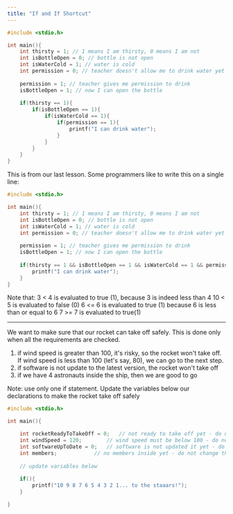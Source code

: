 ```yaml
---
title: "If and If Shortcut"
---
```

```c
#include <stdio.h>

int main(){
	int thirsty = 1; // 1 means I am thirsty, 0 means I am not
	int isBottleOpen = 0; // bottle is not open
	int isWaterCold = 1; // water is cold
	int permission = 0; // teacher doesn't allow me to drink water yet
	
	permission = 1; // teacher gives me permission to drink
	isBottleOpen = 1; // now I can open the bottle
	
	if(thirsty == 1){
		if(isBottleOpen == 1){
			if(isWaterCold == 1){
				if(permission == 1){
					printf("I can drink water");
				}
			}
		}
	}
}
```

This is from our last lesson. Some programmers like to write this on a single line:

```c
#include <stdio.h>

int main(){
	int thirsty = 1; // 1 means I am thirsty, 0 means I am not
	int isBottleOpen = 0; // bottle is not open
	int isWaterCold = 1; // water is cold
	int permission = 0; // teacher doesn't allow me to drink water yet
	
	permission = 1; // teacher gives me permission to drink
	isBottleOpen = 1; // now I can open the bottle
	
	if(thirsty == 1 && isBottleOpen == 1 && isWaterCold == 1 && permission == 1){
		printf("I can drink water");
	}
}
```

Note that:
3 &lt; 4 is evaluated to true (1), because 3 is indeed less than 4
10 &lt; 5 is evaluated to false (0)
6 &lt;= 6 is evaluated to true (1) because 6 is less than or equal to 6
7 &gt;= 7 is evaluated to true(1)
 
---

We want to make sure that our rocket can take off safely. This is done only when all the requirements are checked. 
1) if wind speed is greater than 100, it's risky, so the rocket won't take off. If wind speed is less than 100 (let's say, 80), we can go to the next step.
2) if software is not update to the latest version, the rocket won't take off
3) if we have 4 astronauts inside the ship, then we are good to go

Note: use only one if statement. Update the variables below our declarations to make the rocket take off safely

```c
#include <stdio.h>

int main(){

	int rocketReadyToTakeOff = 0; 	// not ready to take off yet - do not change this line
	int windSpeed = 120; 		// wind speed must be below 100 - do not change this line
	int softwareUpToDate = 0; 	// software is not updated it yet - do not change this line
	int members; 			// no members inside yet - do not change this line
	
	// update variables below
	
	if(){
		printf("10 9 8 7 6 5 4 3 2 1... to the staaars!");
	}

}
```
